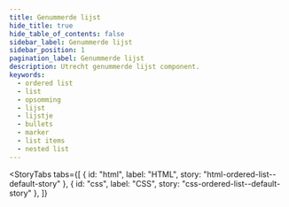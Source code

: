 ```yaml
---
title: Genummerde lijst
hide_title: true
hide_table_of_contents: false
sidebar_label: Genummerde lijst
sidebar_position: 1
pagination_label: Genummerde lijst
description: Utrecht genummerde lijst component.
keywords:
  - ordered list
  - list
  - opsomming
  - lijst
  - lijstje
  - bullets
  - marker
  - list items
  - nested list
---
```


<!-- @license CC0-1.0 -->


<Markdown headingLevel={1}>
  <IntroText />
</Markdown>

<StoryTabs
  tabs={[
    { id: "html", label: "HTML", story: "html-ordered-list--default-story" },
    { id: "css", label: "CSS", story: "css-ordered-list--default-story" },
  ]}
></StoryTabs>

